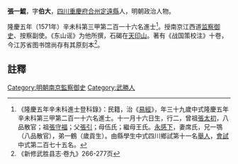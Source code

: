 {{明清人物信息框
| 姓名 = 張一鯤
| 原名 =
| 圖片名稱= 
| 圖片大小 =
| 圖片說明 = 
| 最高職務 =
| 國家 = 大明 
| 爵位 =
| 籍貫 = [[四川|四川]][[重慶府|重慶府]][[合州|合州]][[定遠縣_(四川省)|定遠縣]]
| 族裔 = 
| 字號 = 
| 諡號 =
| 出生日期 = 十一月十六日
| 出生地點 =
| 逝世日期 = 卒年不詳 
| 逝世地點 =
| 墓葬 =
| 配偶 = 席氏
| 親屬 = 曾祖[[張太初|張太初]]，祖[[張守福|張守福]]，父[[張引|張引]]，母伍氏；繼母王氏
| 出身 =
* 隆慶五年辛未科同進士出身
| 經歷 =
| 著作 = 
}}
'''張一鯤'''{{BD|1533年||？年||}}，字'''伯大'''，[[四川|四川]][[重慶府|重慶府]][[合州|合州]][[定遠縣_(四川省)|定遠縣]]人，明朝政治人物。

隆慶五年（1571年）辛未科第三甲第二百一十六名進士<ref>《隆慶五年辛未科進士登科錄》：民籍，治《[[易經|易經]]》，年三十九歲中式隆慶五年辛未科第三甲第二百一十六名進士。十一月十六日生，行二，曾祖[[張太初|張太初]]，八品散官；祖[[張守福|張守福]]；父[[張引|張引]]；母伍氏；繼母王氏。[[永感下|永感下]]，妻席氏，兄一鶚（八品散官），弟一鶴（歲貢生）。由縣學生中式四川鄉試第十一名[[舉人|舉人]]，[[會試|會試]]中式第二百七十五名。</ref>。授南京江西道[[监察御史|监察御史]]、按察副使。《东山谣》为他所撰，石碣在[[天印山|天印山]]。著有《战国策校注》十卷，今江苏省图书馆尚存有其原刻本<ref>《新修武胜县志·卷九》266-277页</ref>。

==註釋==
{{reflist}}

{{明朝人物小作品}}
{{隆慶五年辛未科殿试金榜}}
[[Category:明朝南京監察御史|Category:明朝南京監察御史]]
[[Category:武勝人|Category:武勝人]]